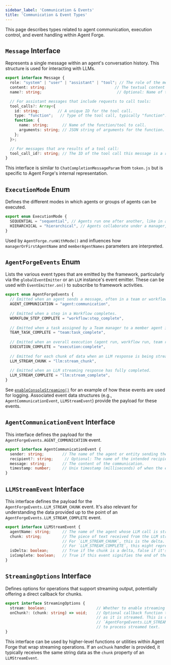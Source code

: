 ```yaml
---
sidebar_label: 'Communication & Events'
title: 'Communication & Event Types'
---
```


This page describes types related to agent communication, execution control, and event handling within Agent Forge.

## `Message` Interface

Represents a single message within an agent's conversation history. This structure is used for interacting with LLMs.

```typescript
export interface Message {
  role: "system" | "user" | "assistant" | "tool"; // The role of the message sender.
  content: string;                              // The textual content of the message.
  name?: string;                                 // Optional: Name of the user or tool, if applicable.

  // For assistant messages that include requests to call tools:
  tool_calls?: Array<{
    id: string;        // A unique ID for the tool call.
    type: "function";   // Type of the tool call, typically "function".
    function: {
      name: string;      // Name of the function/tool to call.
      arguments: string; // JSON string of arguments for the function.
    };
  }>;

  // For messages that are results of a tool call:
  tool_call_id?: string; // The ID of the tool call this message is a response to.
}
```

This interface is similar to `ChatCompletionMessageParam` from `token.js` but is specific to Agent Forge's internal representation.

## `ExecutionMode` Enum

Defines the different modes in which agents or groups of agents can be executed.

```typescript
export enum ExecutionMode {
  SEQUENTIAL = "sequential", // Agents run one after another, like in a Workflow.
  HIERARCHICAL = "hierarchical", // Agents collaborate under a manager, like in a Team.
}
```

Used by `AgentForge.runWithMode()` and influences how `managerOrFirstAgentName` and `memberAgentNames` parameters are interpreted.

## `AgentForgeEvents` Enum

Lists the various event types that are emitted by the framework, particularly via the `globalEventEmitter` or an `LLM` instance's event emitter. These can be used with `EventEmitter.on()` to subscribe to framework activities.

```typescript
export enum AgentForgeEvents {
  // Emitted when an agent sends a message, often in a team or workflow context.
  AGENT_COMMUNICATION = "agent:communication",
  
  // Emitted when a step in a Workflow completes.
  WORKFLOW_STEP_COMPLETE = "workflow:step_complete",
  
  // Emitted when a task assigned by a Team manager to a member agent is completed.
  TEAM_TASK_COMPLETE = "team:task_complete",
  
  // Emitted when an overall execution (agent run, workflow run, team run) finishes.
  EXECUTION_COMPLETE = "execution:complete",
  
  // Emitted for each chunk of data when an LLM response is being streamed.
  LLM_STREAM_CHUNK = "llm:stream_chunk",
  
  // Emitted when an LLM streaming response has fully completed.
  LLM_STREAM_COMPLETE = "llm:stream_complete",
}
```

See [`enableConsoleStreaming()`](../utils/streaming.mdx) for an example of how these events are used for logging.
Associated event data structures (e.g., `AgentCommunicationEvent`, `LLMStreamEvent`) provide the payload for these events. 

## `AgentCommunicationEvent` Interface

This interface defines the payload for the `AgentForgeEvents.AGENT_COMMUNICATION` event.

```typescript
export interface AgentCommunicationEvent {
  sender: string;        // The name of the agent or entity sending the message.
  recipient?: string;     // Optional: The name of the intended recipient agent.
  message: string;       // The content of the communication.
  timestamp: number;     // Unix timestamp (milliseconds) of when the event occurred.
}
```

## `LLMStreamEvent` Interface

This interface defines the payload for the `AgentForgeEvents.LLM_STREAM_CHUNK` event. It's also relevant for understanding the data provided up to the point of an `AgentForgeEvents.LLM_STREAM_COMPLETE` event.

```typescript
export interface LLMStreamEvent {
  agentName: string;     // The name of the agent whose LLM call is streaming.
  chunk: string;         // The piece of text received from the LLM stream.
                         // For `LLM_STREAM_CHUNK`, this is the delta. 
                         // For `LLM_STREAM_COMPLETE`, this might represent the full response if aggregated.
  isDelta: boolean;      // True if the chunk is a delta, false if it's a complete segment (less common for raw chunks).
  isComplete: boolean;   // True if this event signifies the end of the stream (used by `LLM_STREAM_COMPLETE`).
}
```

## `StreamingOptions` Interface

Defines options for operations that support streaming output, potentially offering a direct callback for chunks.

```typescript
export interface StreamingOptions {
  stream: boolean;                      // Whether to enable streaming for the operation.
  onChunk?: (chunk: string) => void;    // Optional callback function to be invoked with each string chunk of data 
                                        // as it is streamed. This is often used in conjunction with events like 
                                        // `AgentForgeEvents.LLM_STREAM_CHUNK` but can provide a more direct way
                                        // to process streamed text.
}
```
This interface can be used by higher-level functions or utilities within Agent Forge that wrap streaming operations. If an `onChunk` handler is provided, it typically receives the same string data as the `chunk` property of an `LLMStreamEvent`. 